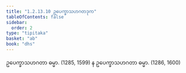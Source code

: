 ```yaml
---
title: "1.2.13.10 ဥပေက္ခာသဟဂတဒုက"
tableOfContents: false
sidebar:
  order: 2
type: "tipitaka"
basket: "ab"
book: "dhs"
---
```



<DynamicBreadcrumb />

<Division number="114" book="dhs">

<Paragraph number="263" book="dhs">
ဥပေက္ခာသဟဂတာ ဓမ္မာ. (<Emphasis>1285, 1599</Emphasis>)
</Paragraph>

<Paragraph number="264" book="dhs">
န ဥပေက္ခာသဟဂတာ ဓမ္မာ. (<Emphasis>1286, 1600</Emphasis>)
</Paragraph>
</Division>